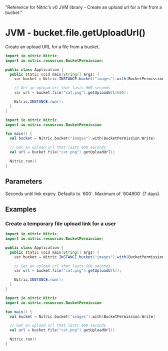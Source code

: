   "Reference for Nitric's v0 JVM library - Create an upload url for a file from a bucket."

# JVM - bucket.file.getUploadUrl()

Create an upload URL for a file from a bucket.

<CodeWithTabs>

```java !!tabs Java
import io.nitric.Nitric;
import io.nitric.resources.BucketPermission;

public class Application {
  public static void main(String[] args) {
    var bucket = Nitric.INSTANCE.bucket("images").with(BucketPermission.Write);

    // Get an upload url that lasts 600 seconds
    var url = bucket.file("cat.png").getUploadUrl(600);

    Nitric.INSTANCE.run();
  }
}
```

```kotlin !!tabs Kotlin
import io.nitric.Nitric
import io.nitric.resources.BucketPermission

fun main() {
  val bucket = Nitric.bucket("images").with(BucketPermission.Write)

  // Get an upload url that lasts 600 seconds
  val url = bucket.file("cat.png").getUploadUrl()

  Nitric.run()
}
```

</CodeWithTabs>

## Parameters

<Properties>
  <Property name="expiry" type="Int">
    Seconds until link expiry. Defaults to `600`. Maximum of `604800` (7 days).
  </Property>
</Properties>

## Examples

### Create a temporary file upload link for a user

<CodeWithTabs>

```java !!tabs Java
import io.nitric.Nitric;
import io.nitric.resources.BucketPermission;

public class Application {
  public static void main(String[] args) {
    var bucket = Nitric.INSTANCE.bucket("images").with(BucketPermission.Write);

    // Get an upload url that lasts 600 seconds
    var url = bucket.file("cat.png").getUploadUrl();

    Nitric.INSTANCE.run();
  }
}
```

```kotlin !!tabs Kotlin
import io.nitric.Nitric
import io.nitric.resources.BucketPermission

fun main() {
  val bucket = Nitric.bucket("images").with(BucketPermission.Write)

  // Get an upload url that lasts 600 seconds
  val url = bucket.file("cat.png").getUploadUrl()

  Nitric.run()
}
```

</CodeWithTabs>
